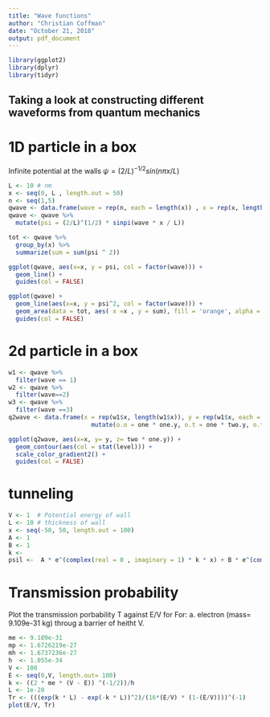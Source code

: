 ```yaml
---
title: "Wave functions"
author: "Christian Coffman"
date: "October 21, 2018"
output: pdf_document
---
```


```r
library(ggplot2)
library(dplyr)
library(tidyr)
```

## Taking a look at constructing different waveforms from quantum mechanics


# 1D particle in a box
Infinite potential at the walls
$\psi = (2/L)^{-1/2}sin(n\pi x/L)$ 

```r
L <- 10 # nm
x <- seq(0, L , length.out = 50)
n <- seq(1,5)
qwave <- data.frame(wave = rep(n, each = length(x)) , x = rep(x, length(n)))
qwave <- qwave %>%
  mutate(psi = (2/L)^(1/2) * sinpi(wave * x / L))

tot <- qwave %>%
  group_by(x) %>%
  summarize(sum = sum(psi ^ 2))

ggplot(qwave, aes(x=x, y = psi, col = factor(wave))) + 
  geom_line() +
  guides(col = FALSE) 

ggplot(qwave) +
  geom_line(aes(x=x, y = psi^2, col = factor(wave))) + 
  geom_area(data = tot, aes( x =x , y = sum), fill = 'orange', alpha = 0.3) +
  guides(col = FALSE)

```
# 2d particle in a box
```r
w1 <- qwave %>%
  filter(wave == 1)
w2 <- qwave %>%
  filter(wave==2)
w3 <- qwave %>%
  filter(wave ==3)
q2wave <- data.frame(x = rep(w1$x, length(w1$x)), y = rep(w1$x, each = length(w1$x)), one = rep(w1$psi, length(w1$psi)), one.y = rep(w1$psi, each = length(w1$psi)), two = rep(w2$psi, length(w2$psi)), two.y = rep(w2$psi, each = length(w2$psi)), three = rep(w3$psi, length(w3$psi)), three.y = rep(w3$psi, each = length(w3$psi))) %>%
                       mutate(o.o = one * one.y, o.t = one * two.y, o.th = one * three.y, t.t = two * two.y, t.th = two * three.y, th.th = three * three.y)

ggplot(q2wave, aes(x=x, y= y, z= two * one.y)) +
  geom_contour(aes(col = stat(level))) +
  scale_color_gradient2() +
  guides(col = FALSE)
```

# tunneling
```r
V <- 1  # Potential energy of wall
L <- 10 # thickness of wall
x <- seq(-50, 50, length.out = 100)
A <- 1
B <- 1
k <- 
psil <-  A * e^(complex(real = 0 , imaginary = 1) * k * x) + B * e^(complex(real = 0 , imaginary = -1) * k * x)
```


# Transmission probability 
Plot the transmission porbability T against E/V for 
For: a. electron (mass= 9.109e-31 kg)
throug a barrier of heitht V.

```r
me <- 9.109e-31
mp <- 1.6726219e-27
mh <- 1.6737236e-27
h  <- 1.055e-34
V <- 100
E <- seq(0,V, length.out= 100)
k <- ((2 * me * (V - E)) ^(-1/2))/h
L <- 1e-20
Tr <- (((exp(k * L) - exp(-k * L))^2)/(16*(E/V) * (1-(E/V))))^(-1)
plot(E/V, Tr)
```